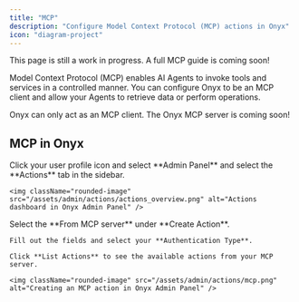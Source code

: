 ```yaml
---
title: "MCP"
description: "Configure Model Context Protocol (MCP) actions in Onyx"
icon: "diagram-project"
---
```


<Warning>
  This page is still a work in progress. A full MCP guide is coming soon!
</Warning>

Model Context Protocol (MCP) enables AI Agents to invoke tools and services in a controlled manner.
You can configure Onyx to be an MCP client and allow your Agents to retrieve data or perform operations.

<Tip>
  Onyx can only act as an MCP client. The Onyx MCP server is coming soon!
</Tip>

## MCP in Onyx

<Steps>
  <Step title="Navigate to the Actions Dashboard">
    Click your user profile icon and select **Admin Panel** and select the **Actions** tab in the sidebar.

    <img className="rounded-image" src="/assets/admin/actions/actions_overview.png" alt="Actions dashboard in Onyx Admin Panel" />
  </Step>

  <Step title="Connect Onyx to your MCP Server">
    Select the **From MCP server** under **Create Action**.
    
    Fill out the fields and select your **Authentication Type**.

    Click **List Actions** to see the available actions from your MCP server.

    <img className="rounded-image" src="/assets/admin/actions/mcp.png" alt="Creating an MCP action in Onyx Admin Panel" />
  </Step>
</Steps>
